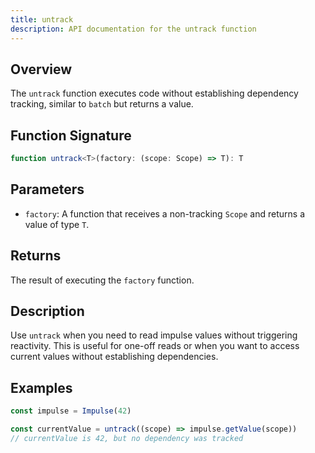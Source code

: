 ```yaml
---
title: untrack
description: API documentation for the untrack function
---
```


## Overview

The `untrack` function executes code without establishing dependency tracking, similar to `batch` but returns a value.

## Function Signature

```typescript
function untrack<T>(factory: (scope: Scope) => T): T
```

## Parameters

- `factory`: A function that receives a non-tracking `Scope` and returns a value of type `T`.

## Returns

The result of executing the `factory` function.

## Description

Use `untrack` when you need to read impulse values without triggering reactivity. This is useful for one-off reads or when you want to access current values without establishing dependencies.

## Examples

```typescript
const impulse = Impulse(42)

const currentValue = untrack((scope) => impulse.getValue(scope))
// currentValue is 42, but no dependency was tracked
```
